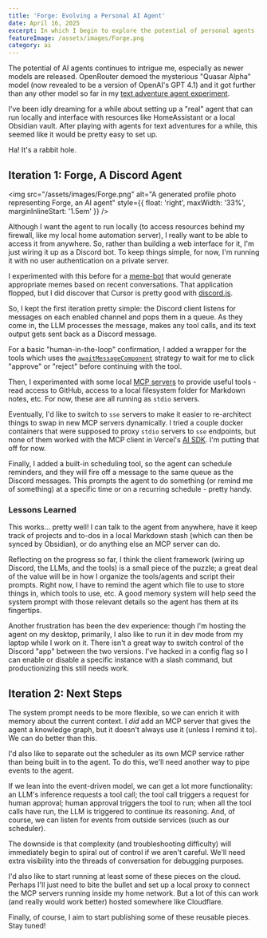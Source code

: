---
title: 'Forge: Evolving a Personal AI Agent'
date: April 16, 2025
excerpt: In which I begin to explore the potential of personal agents
featureImage: /assets/images/Forge.png
category: ai
---

The potential of AI agents continues to intrigue me, especially as newer models are released. OpenRouter demoed the mysterious "Quasar Alpha" model (now revealed to be a version of OpenAI's GPT 4.1) and it got further than any other model so far in my [text adventure agent experiment](https://www.jonwinsley.com/ai/2025/03/19/text-adventure-agents/).

I've been idly dreaming for a while about setting up a "real" agent that can run locally and interface with resources like HomeAssistant or a local Obsidian vault. After playing with agents for text adventures for a while, this seemed like it would be pretty easy to set up.

Ha! It's a rabbit hole.

## Iteration 1: Forge, A Discord Agent

<img
	src="/assets/images/Forge.png"
	alt="A generated profile photo representing Forge, an AI agent"
	style={{ float: 'right', maxWidth: '33%', marginInlineStart: '1.5em' }}
/>

Although I want the agent to run locally (to access resources behind my firewall, like my local home automation server), I really want to be able to access it from anywhere. So, rather than building a web interface for it, I'm just wiring it up as a Discord bot. To keep things simple, for now, I'm running it with no user authentication on a private server.

I experimented with this before for a [meme-bot](https://github.com/glitchassassin/meme-bot) that would generate appropriate memes based on recent conversations. That application flopped, but I did discover that Cursor is pretty good with [discord.js](https://discordjs.guide/#before-you-begin).

So, I kept the first iteration pretty simple: the Discord client listens for messages on each enabled channel and pops them in a queue. As they come in, the LLM processes the message, makes any tool calls, and its text output gets sent back as a Discord message.

For a basic "human-in-the-loop" confirmation, I added a wrapper for the tools which uses the [`awaitMessageComponent`](https://discordjs.guide/message-components/interactions.html#awaiting-components) strategy to wait for me to click "approve" or "reject" before continuing with the tool.

Then, I experimented with some local [MCP servers](https://modelcontextprotocol.io/introduction) to provide useful tools - read access to GitHub, access to a local filesystem folder for Markdown notes, etc. For now, these are all running as `stdio` servers.

Eventually, I'd like to switch to `sse` servers to make it easier to re-architect things to swap in new MCP servers dynamically. I tried a couple docker containers that were supposed to proxy `stdio` servers to `sse` endpoints, but none of them worked with the MCP client in Vercel's [AI SDK](https://sdk.vercel.ai/cookbook/next/mcp-tools#mcp-tools). I'm putting that off for now.

Finally, I added a built-in scheduling tool, so the agent can schedule reminders, and they will fire off a message to the same queue as the Discord messages. This prompts the agent to do something (or remind me of something) at a specific time or on a recurring schedule - pretty handy.

### Lessons Learned

This works... pretty well! I can talk to the agent from anywhere, have it keep track of projects and to-dos in a local Markdown stash (which can then be synced by Obsidian), or do anything else an MCP server can do.

Reflecting on the progress so far, I think the client framework (wiring up Discord, the LLMs, and the tools) is a small piece of the puzzle; a great deal of the value will be in how I organize the tools/agents and script their prompts. Right now, I have to remind the agent which file to use to store things in, which tools to use, etc. A good memory system will help seed the system prompt with those relevant details so the agent has them at its fingertips.

Another frustration has been the dev experience: though I'm hosting the agent on my desktop, primarily, I also like to run it in dev mode from my laptop while I work on it. There isn't a great way to switch control of the Discord "app" between the two versions. I've hacked in a config flag so I can enable or disable a specific instance with a slash command, but productionizing this still needs work.

## Iteration 2: Next Steps

The system prompt needs to be more flexible, so we can enrich it with memory about the current context. I _did_ add an MCP server that gives the agent a knowledge graph, but it doesn't always use it (unless I remind it to). We can do better than this.

I'd also like to separate out the scheduler as its own MCP service rather than being built in to the agent. To do this, we'll need another way to pipe events to the agent.

If we lean into the event-driven model, we can get a lot more functionality: an LLM's inference requests a tool call; the tool call triggers a request for human approval; human approval triggers the tool to run; when all the tool calls have run, the LLM is triggered to continue its reasoning. And, of course, we can listen for events from outside services (such as our scheduler).

The downside is that complexity (and troubleshooting difficulty) will immediately begin to spiral out of control if we aren't careful. We'll need extra visibility into the threads of conversation for debugging purposes.

I'd also like to start running at least some of these pieces on the cloud. Perhaps I'll just need to bite the bullet and set up a local proxy to connect the MCP servers running inside my home network. But a lot of this can work (and really would work better) hosted somewhere like Cloudflare.

Finally, of course, I aim to start publishing some of these reusable pieces. Stay tuned!
